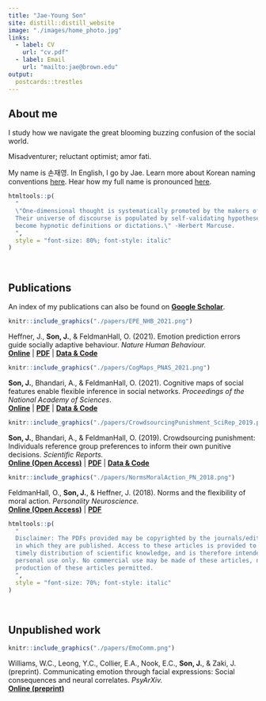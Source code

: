 ```yaml
---
title: "Jae-Young Son"
site: distill::distill_website
image: "./images/home_photo.jpg"
links:
  - label: CV
    url: "cv.pdf"
  - label: Email
    url: "mailto:jae@brown.edu"
output:
  postcards::trestles
---
```


## About me

I study how we navigate the great blooming buzzing confusion of the social world.

Misadventurer; reluctant optimist; amor fati.

My name is 손재영. In English, I go by Jae. Learn more about Korean naming conventions [here](https://en.wikipedia.org/wiki/Korean_name). Hear how my full name is pronounced [here](https://translate.google.com/?sl=kr&tl=en&text=%EC%86%90%EC%9E%AC%EC%98%81&op=translate).

```r
htmltools::p(
  "
  \"One-dimensional thought is systematically promoted by the makers of politics and their purveyors of mass information.
  Their universe of discourse is populated by self-validating hypotheses which, incessantly and monopolistically repeated,
  become hypnotic definitions or dictations.\" -Herbert Marcuse.
  ",
  style = "font-size: 80%; font-style: italic"
)
```

&nbsp;  

## Publications

::::::: {#publications .publication-grid}

An index of my publications can also be found on [**Google Scholar**](https://scholar.google.com/citations?user=JPPuzI8AAAAJ).

::::: {#epe21 .article-grid}

::: {#img}
```r
knitr::include_graphics("./papers/EPE_NHB_2021.png")
```
:::

::: {#txt}
Heffner, J., **Son, J.**, & FeldmanHall, O. (2021). Emotion prediction errors guide socially adaptive behaviour. *Nature Human Behaviour.*  
[**Online**](https://www.nature.com/articles/s41562-021-01213-6) |
[**PDF**](https://jaeyoungson.com/papers/EPE_NHB_2021.pdf) |
[**Data & Code**](https://github.com/jpheffne/epe)
:::

:::::


::::: {#cogmap21 .article-grid}

::: {#img}
```r
knitr::include_graphics("./papers/CogMaps_PNAS_2021.png")
```
:::

::: {#txt}
**Son, J.**, Bhandari, A., & FeldmanHall, O. (2021). Cognitive maps of social features enable flexible inference in social networks. *Proceedings of the National Academy of Sciences*.  
[**Online**](https://www.pnas.org/content/118/39/e2021699118) |
[**PDF**](https://jaeyoungson.com/papers/CogMaps_PNAS_2021.pdf) |
[**Data & Code**](https://osf.io/v8ucz/)
:::

:::::


::::: {#conform19 .article-grid}

::: {#img}
```r
knitr::include_graphics("./papers/CrowdsourcingPunishment_SciRep_2019.png")
```
:::

::: {#txt}
**Son, J.**, Bhandari, A., & FeldmanHall, O. (2019). Crowdsourcing punishment: Individuals reference group preferences to inform their own punitive decisions. *Scientific Reports.*  
[**Online (Open Access)**](https://www.nature.com/articles/s41598-019-48050-2) |
[**PDF**](https://jaeyoungson.com/papers/CrowdsourcingPunishment_SciRep_2019.pdf) |
[**Data & Code**](https://osf.io/8ka47/)
:::

:::::


::::: {#norms18 .article-grid}

::: {#img}
```r
knitr::include_graphics("./papers/NormsMoralAction_PN_2018.png")
```
:::

::: {#txt}
FeldmanHall, O., **Son, J.**, & Heffner, J. (2018). Norms and the flexibility of moral action. *Personality Neuroscience.*  
[**Online (Open Access)**](https://www.cambridge.org/core/journals/personality-neuroscience/article/norms-and-the-flexibility-of-moral-action/A8A5140A517ECEE314A21FF9FE0E9EED) |
[**PDF**](https://jaeyoungson.com/papers/NormsMoralAction_PN_2018.pdf)
:::

:::::

```r
htmltools::p(
  "
  Disclaimer: The PDFs provided may be copyrighted by the journals/edited volumes
  in which they are published. Access to these articles is provided to facilitate
  timely distribution of scientific knowledge, and is therefore intended for your
  personal use only. No commercial use may be made of these articles, nor is mass
  production of these articles permitted.
  ",
  style = "font-size: 70%; font-style: italic"
)
```

:::::::

&nbsp;  

## Unpublished work

::::::: {#unpublished .publication-grid}

::::: {#emocomm .article-grid}

::: {#img}
```r
knitr::include_graphics("./papers/EmoComm.png")
```
:::

::: {#txt}
Williams, W.C., Leong, Y.C., Collier, E.A., Nook, E.C., **Son, J.**, & Zaki, J. (preprint). Communicating emotion through facial expressions: Social consequences and neural correlates. *PsyArXiv.*  
[**Online (preprint)**](https://psyarxiv.com/4zpfk/)
:::

:::::

:::::::

